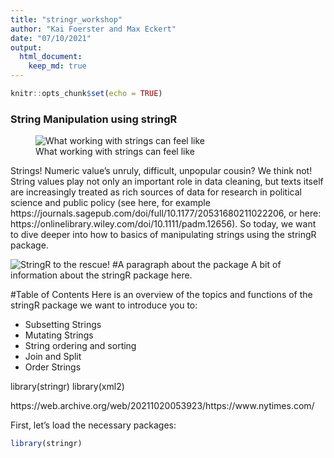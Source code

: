 ```yaml
---
title: "stringr_workshop"
author: "Kai Foerster and Max Eckert"
date: "07/10/2021"
output:
  html_document:
    keep_md: true
---
```


```r
knitr::opts_chunk$set(echo = TRUE)
```

### String Manipulation using stringR

![What working with strings can feel like](pics/meme_stringsR.jpg)

Strings! Numeric value's unruly, difficult, unpopular cousin? We think not! String values play not only an important role in data cleaning, but texts itself are increasingly treated as rich sources of data for research in political science and public policy (see here, for example https://journals.sagepub.com/doi/full/10.1177/20531680211022206, or here: https://onlinelibrary.wiley.com/doi/10.1111/padm.12656). So today, we want to dive deeper into how to basics of manipulating strings using the stringR package. 

![StringR to the rescue!](pics/Meme_stringR_girl.jpg)
#A paragraph about the package
A bit of information about the stringR package here.

#Table of Contents
Here is an overview of the topics and functions of the stringR package we want to introduce you to:

* Subsetting Strings
* Mutating Strings
* String ordering and sorting
* Join and Split
* Order Strings


library(stringr)
library(xml2)

https://web.archive.org/web/20211020053923/https://www.nytimes.com/


First, let's load the necessary packages:
```r
library(stringr)
```

